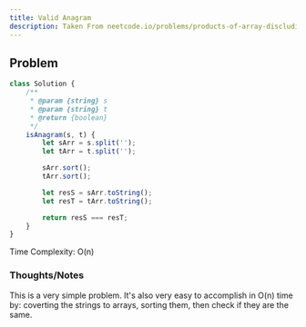 ```yaml
---
title: Valid Anagram
description: Taken From neetcode.io/problems/products-of-array-discluding-self 
---
```


## Problem

```js
class Solution {
	/**
	 * @param {string} s
	 * @param {string} t
	 * @return {boolean}
	 */
	isAnagram(s, t) {
		let sArr = s.split('');
		let tArr = t.split('');

		sArr.sort();
		tArr.sort();

		let resS = sArr.toString();
		let resT = tArr.toString();

		return resS === resT;
	}
}
```
Time Complexity: O(n)

### Thoughts/Notes
This is a very simple problem. It's also very easy to accomplish in O(n) time by: coverting the strings to arrays, sorting them, then check if they are the same.
